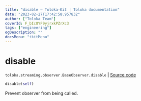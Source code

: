 ```yaml
---
title: "disable — Toloka-Kit | Toloka documentation"
date: "2023-02-27T17:42:58.957832"
author: ["Toloka Team"]
coverId: F_bIcOYF9yjrxkPZrXc3
tags: ["engineering"]
ogDescription: ""
docsMenu: "tkitMenu"
---
```


# disable
`toloka.streaming.observer.BaseObserver.disable` | [Source code](https://github.com/Toloka/toloka-kit/blob/v1.1.4/src/streaming/observer.py#L47)

```python
disable(self)
```

Prevent observer from being called.